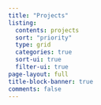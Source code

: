 ```yaml
---
title: "Projects"
listing:
  contents: projects
  sort: "priority"
  type: grid
  categories: true
  sort-ui: true
  filter-ui: true
page-layout: full
title-block-banner: true
comments: false
---
```

